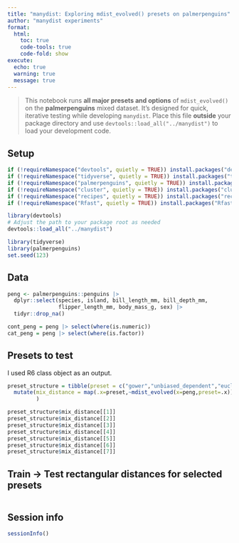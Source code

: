 ```yaml
---
title: "manydist: Exploring mdist_evolved() presets on palmerpenguins"
author: "manydist experiments"
format:
  html:
    toc: true
    code-tools: true
    code-fold: show
execute:
  echo: true
  warning: true
  message: true
---
```


> This notebook runs **all major presets and options** of `mdist_evolved()`
> on the **palmerpenguins** mixed dataset. It’s designed for quick, iterative testing
> while developing `manydist`. Place this file **outside** your package directory and use
> `devtools::load_all("../manydist")` to load your development code.

## Setup

```r
if (!requireNamespace("devtools", quietly = TRUE)) install.packages("devtools")
if (!requireNamespace("tidyverse", quietly = TRUE)) install.packages("tidyverse")
if (!requireNamespace("palmerpenguins", quietly = TRUE)) install.packages("palmerpenguins")
if (!requireNamespace("cluster", quietly = TRUE)) install.packages("cluster")
if (!requireNamespace("recipes", quietly = TRUE)) install.packages("recipes")
if (!requireNamespace("Rfast", quietly = TRUE)) install.packages("Rfast")

library(devtools)
# Adjust the path to your package root as needed
devtools::load_all("../manydist")

library(tidyverse)
library(palmerpenguins)
set.seed(123)
```

## Data

```r
peng <- palmerpenguins::penguins |>
  dplyr::select(species, island, bill_length_mm, bill_depth_mm,
                flipper_length_mm, body_mass_g, sex) |>
  tidyr::drop_na()

cont_peng = peng |> select(where(is.numeric))
cat_peng = peng |> select(where(is.factor))
```


## Presets to test

I used R6 class object as an output.

```r
preset_structure = tibble(preset = c("gower","unbiased_dependent","euclidean_onehot","gudmm","dkss","mod_gower","custom")) |> 
  mutate(mix_distance = map(.x=preset,~mdist_evolved(x=peng,preset=.x))
         )

preset_structure$mix_distance[[1]]
preset_structure$mix_distance[[2]]
preset_structure$mix_distance[[3]]
preset_structure$mix_distance[[4]]
preset_structure$mix_distance[[5]]
preset_structure$mix_distance[[6]]
preset_structure$mix_distance[[7]]
```


##  Train → Test rectangular distances for selected presets

```r

```


<!-- ## plotting function(s)? -->

<!-- ```{r} -->
<!-- # plot_cmd <- function(d_or_mat, title = "MDS (cmdscale)") { -->
<!-- #   to_matrix <- function(obj) { -->
<!-- #     if (is.null(obj)) return(NULL) -->
<!-- #     if ("R6" %in% class(obj)) { -->
<!-- #       if (!is.null(obj$distance)) return(as.matrix(obj$distance)) -->
<!-- #       if ("to_dist" %in% names(obj)) return(as.matrix(obj$to_dist())) -->
<!-- #       return(NULL) -->
<!-- #     } -->
<!-- #     if (inherits(obj, "dist") || inherits(obj, "dissimilarity")) return(as.matrix(obj)) -->
<!-- #     if (is.matrix(obj)) return(obj) -->
<!-- #     if (is.data.frame(obj)) return(as.matrix(obj)) -->
<!-- #     NULL -->
<!-- #   } -->
<!-- #   m <- to_matrix(d_or_mat) -->
<!-- #   stopifnot(!is.null(m)) -->
<!-- #   coords <- cmdscale(m, k = 2, eig = TRUE) -->
<!-- #   df <- tibble::as_tibble(coords$points) |> rlang::set_names(c("Dim1", "Dim2")) -->
<!-- #   ggplot2::ggplot(df, ggplot2::aes(Dim1, Dim2)) + -->
<!-- #     ggplot2::geom_point() + -->
<!-- #     ggplot2::labs(title = title) -->
<!-- # } -->
<!-- #  -->
<!-- #  -->

<!-- ``` -->



## Session info

```r
sessionInfo()
```
